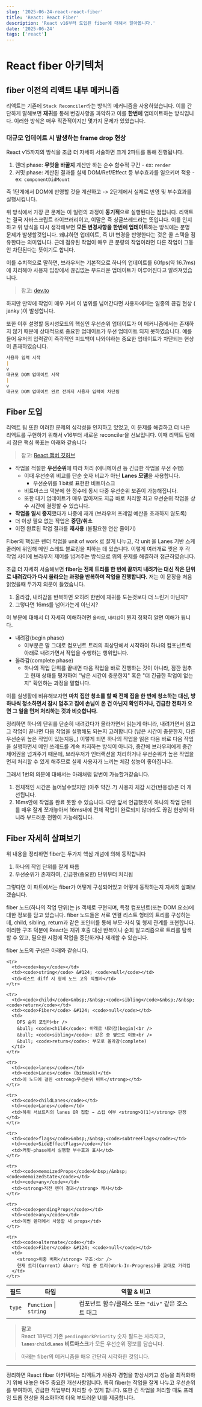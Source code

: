 ```yaml
---
slug: '2025-06-24-react-react-fiber'
title: 'React: React Fiber'
description: 'React v16부터 도입된 fiber에 대해서 알아봅니다.'
date: '2025-06-24'
tags: ['react']
---
```



# React fiber 아키텍처

## fiber 이전의 리액트 내부 메커니즘

리액트는 기존에 `Stack Reconciler`라는 방식의 메커니즘을 사용하였습니다.
이를 간단하게 말해보면 **재귀**를 통해 변경사항을 파악하고 이를 **한번에** 업데이트하는 방식입니다.
이러한 방식은 매우 직관적이지만 몇가지 문제가 있었습니다.

### 대규모 업데이트 시 발생하는 frame drop 현상

React v15까지의 방식을 조금 더 자세히 서술하면 크게 2파트를 통해 진행됩니다.

1. 렌더 phase: **무엇을 바꿀지** 계산만 하는 순수 함수적 구간 - ex: `render`
2. 커밋 phase: 계산된 결과를 실제 DOM/Ref/Effect 등 부수효과를 일으키며 적용 - ex: `componentDidMount`

즉 1단계에서 DOM에 반영할 것을 계산하고 -> 2단계에서 실제로 반영 및 부수효과를 실행시킵니다.

위 방식에서 가장 큰 문제는 이 일련의 과정이 **동기적**으로 실행된다는 점입니다.
리액트는 결국 자바스크립트 라이브러리이고, 이말은 즉 싱글쓰레드라는 뜻입니다.
이를 인지하고 위 방식을 다시 생각해보면 **모든 변경사항을 한번에 업데이트**하는 방식에는 분명 문제가 발생할것입니다.
왜냐하면 업데이트, 즉 UI 변경을 반영한다는 것은 콜 스택을 점유한다는 의미입니다.
근데 점유된 작업이 매우 큰 분량의 작업이라면 다른 작업이 그동안 차단된다는 뜻이기도 합니다.

이를 수치적으로 말하면, 브라우저는 기본적으로 하나의 업데이트를 60fps(약 16.7ms)에 처리해야 사용자 입장에서 끊김없는 부드러운 업데이트가 이루어진다고 알려져있습니다.

> 참고: [dev.to](https://dev.to/bnevilleoneill/a-deep-dive-into-react-fiber-internals-5cld?comments_sort=latest#:~:text=Having%20said%20that,drop%20that%20frame.)

하지만 만약에 작업이 매우 커서 이 범위를 넘어간다면 사용자에게는 일종의 끊김 현상 ( janky )이 발생합니다.

또한 이후 설명할 동시성모드의 핵심인 우선순위 업데이트가 이 메커니즘에서는 존재하지 않기 때문에 상대적으로 중요한 업데이트가 우선 업데이트 되지 못하였습니다.
예를들어 유저의 입력같이 즉각적인 피드백이 나와야하는 중요한 업데이트가 차단되는 현상이 존재하였습니다.

```md
사용자 입력 시작
|
v
대규모 DOM 업데이트 시작
|
v
대규모 DOM 업데이트 완료 전까지 사용자 입력이 차단됨
```

<StackReconciler />

## Fiber 도입

리액트 팀 또한 이러한 문제의 심각성을 인지하고 있었고, 이 문제를 해결하고 더 나은 리액트를 구현하기 위해서 v16부터 새로운 reconciler을 선보입니다.
이때 리액트 팀에서 잡은 핵심 목표는 아래와 같습니다

> 참고: [React 맴버 깃허브](https://github.com/acdlite/react-fiber-architecture)

- 작업을 적절한 **우선순위**에 따라 처리 (애니메이션 등 긴급한 작업을 우선 수행)
  - 이때 우선순위 비교를 단순 숫자 비교가 아닌 **Lanes 모델**을 사용합니다.
    - 우선순위를 1 bit로 표현한 비트마스크
  - 비트마스크 덕분에 한 정수에 동시 다중 우선순위 보존이 가능해집니다.
  - 또한 대기 업데이트가 매우 많아져도 지금 바로 처리할 최고 우선순위 작업을 상수 시간에 결정할 수 있습니다.
- **작업을 일시 중지**했다가 나중에 재개 (브라우저 프레임 예산을 초과하지 않도록)
- 더 이상 필요 없는 작업은 **중단/취소**
- 이전 완료된 작업 결과를 **재사용** (불필요한 연산 줄이기)

Fiber의 핵심은 렌더 작업을 unit of work 로 잘게 나누고, 각 unit 을 Lanes 기반 스케줄러에 위임해 메인 스레드 블로킹을 피하는 데 있습니다.
이렇게 여러개로 찢은 후 각 작업 사이에 브라우저 제어를 넘겨주는 방식으로 위의 문제를 해결하려 접근하였습니다.

조금 더 자세히 서술해보면 **fiber는 전체 트리를 한 번에 끝까지 내려가는 대신 작은 단위로 내려갔다가 다시 올라오는 과정을 반복하며 작업을 진행합니다.**
저는 이 문장을 처음 읽었을때 두가지 의문이 들었습니다.

1. 올라감, 내려감을 반복하면 오히려 한번에 재귀를 도는것보다 더 느린거 아닌지?
2. 그렇다면 16ms를 넘어가는게 아닌지?

이 부분에 대해서 더 자세히 이해하려면 `올라감`, `내려감`이 뭔지 정확히 알면 이해가 됩니다.

- 내려감(begin phase)
  - 이부분은 말 그대로 컴포넌트 트리의 최상단에서 시작하여 하나의 컴포넌트씩 아래로 내려가면서 작업을 수행하는 행위입니다.
- 올라감(complete phase)
  - 하나의 작업 단위를 끝내면 다음 작업을 바로 진행하는 것이 아니라, 잠깐 멈추고 현재 상태를 평가하여 "남은 시간이 충분한지" 혹은 "더 긴급한 작업이 없는지" 확인하는 과정을 말합니다.

이를 실생활에 비유해보자면 **마치 집안 청소를 할 때 전체 집을 한 번에 청소하는 대신, 방 하나씩 청소하면서 잠시 멈추고 집에 손님이 온 건 아닌지 확인하거나, 긴급한 전화가 오면 그 일을 먼저 처리하는 것과 비슷합니다.**

정리하면 하나의 단위를 단순히 내려갔다가 올라가면서 읽는게 아니라, 내려가면서 읽고 그 작업이 끝나면 다음 작업을 실행해도 되는지 고려합니다 (남은 시간이 충분한지, 다른 우선순위 높은 작업이 있는지등,,)
이렇게 되면 하나의 작업을 읽은 다음 바로 다음 작업을 실행하면서 메인 쓰레드를 계속 차지하는 방식이 아니라, 중간에 브라우저에게 중간 제어권을 넘겨주기 때문에, 브라우저가 인터랙션을 처리하거나 우선순위가 높은 작업을 먼저 처리할 수 있게 해주므로 실제 사용자가 느끼는 체감 성능이 좋아집니다.

그래서 1번의 의문에 대해서는 아래처럼 답변이 가능할거같습니다.

1. 전체적인 시간은 늘어날수있지만 (아주 약간..?) 사용자 체감 시간(반응성)은 더 개선됩니다.
2. 16ms안에 작업을 완료 못할 수 있습니다. 다만 앞서 언급했듯이 하나의 작업 단위를 매우 잘게 쪼개놓아서 16ms내에 전체 작업이 완료되지 않더라도 끊김 현상이 아니라 부드러운 전환이 가능해집니다.

## Fiber 자세히 살펴보기

위 내용을 정리하면 fiber는 두가지 핵심 개념에 의해 동작합니다

1. 하나의 작업 단위를 잘게 짜름
2. 우선순위가 존재하여, 긴급한(중요한) 단위부터 처리됨

그렇다면 이 파트에서는 fiber가 어떻게 구성되어있고 어떻게 동작하는지 자세히 살펴보겠습니다.

fiber 노드(하나의 작업 단위)는 js 객체로 구현되며, 특정 컴포넌트(또는 DOM 요소)에 대한 정보를 담고 있습니다.
fiber 노드들은 서로 연결 리스트 형태의 트리를 구성하는데, child, sibling, return과 같은 포인터를 통해 부모-자식 및 형제 관계를 표현합니다.
이러한 구조 덕분에 React는 재귀 호출 대신 반복이나 순회 알고리즘으로 트리를 탐색할 수 있고, 필요한 시점에 작업을 중단하거나 재개할 수 있습니다.

fiber 노드의 구성은 아래와 같습니다.

<table>
  <thead>
    <tr>
      <th>필드</th>
      <th>타입</th>
      <th>역할&nbsp;&amp;&nbsp;비고</th>
    </tr>
  </thead>

  <tbody>
    <tr>
      <td><code>type</code></td>
      <td><code>Function</code> &#124; <code>string</code></td>
      <td>컴포넌트 함수/클래스 또는 <code>"div"</code> 같은 호스트 태그</td>
    </tr>

    <tr>
      <td><code>key</code></td>
      <td><code>string</code> &#124; <code>null</code></td>
      <td>리스트 diff 시 형제 노드 고유 식별자</td>
    </tr>

    <tr>
      <td><code>child</code>&nbsp;/&nbsp;<code>sibling</code>&nbsp;/&nbsp;<code>return</code></td>
      <td><code>Fiber</code> &#124; <code>null</code></td>
      <td>
        DFS 순회 포인터<br />
        &bull; <code>child</code>: 아래로 내려감(begin)<br />
        &bull; <code>sibling</code>: 같은 층 옆으로 이동<br />
        &bull; <code>return</code>: 부모로 올라감(complete)
      </td>
    </tr>

    <tr>
      <td><code>lanes</code></td>
      <td><code>Lanes</code> (bitmask)</td>
      <td>이 노드에 걸린 <strong>우선순위 비트</strong></td>
    </tr>

    <tr>
      <td><code>childLanes</code></td>
      <td><code>Lanes</code></td>
      <td>하위 서브트리의 lanes OR 집합 → 스킵 여부 <strong>O(1)</strong> 판정</td>
    </tr>

    <tr>
      <td><code>flags</code>&nbsp;/&nbsp;<code>subtreeFlags</code></td>
      <td><code>SideEffectFlags</code></td>
      <td>커밋‑phase에서 실행할 부수효과 표시</td>
    </tr>

    <tr>
      <td><code>memoizedProps</code>&nbsp;/&nbsp;<code>memoizedState</code></td>
      <td><code>any</code></td>
      <td><strong>직전 렌더 결과</strong> 캐시</td>
    </tr>

    <tr>
      <td><code>pendingProps</code></td>
      <td><code>any</code></td>
      <td>이번 렌더에서 사용할 새 props</td>
    </tr>

    <tr>
      <td><code>alternate</code></td>
      <td><code>Fiber</code> &#124; <code>null</code></td>
      <td>
        <strong>이중 버퍼</strong> 구조:<br />
        현재 트리(Current) &harr; 작업 중 트리(Work‑In‑Progress)를 교대로 가리킴
      </td>
    </tr>

  </tbody>
</table>

> **참고**  
> React 18부터 기존 `pendingWorkPriority` 숫자 필드는 사라지고,  
> **`lanes`·`childLanes` 비트마스크**가 모든 우선순위 정보를 담습니다.

> 아래는 fiber의 메커니즘을 매우 간단히 시각화한 것입니다.

<FiberWrapper />

---

정리하면 React fiber 아키텍처는 리액트가 사용자 경험을 향상시키고 성능을 최적화하기 위해 내놓은 아주 중요한 개선사항입니다. 특히 fiber는 작업을 잘게 나누고 우선순위를 부여하여, 긴급한 작업부터 처리할 수 있게 합니다. 또한 긴 작업을 처리할 때도 프레임 드롭 현상을 최소화하여 더욱 부드러운 UI를 제공합니다.
